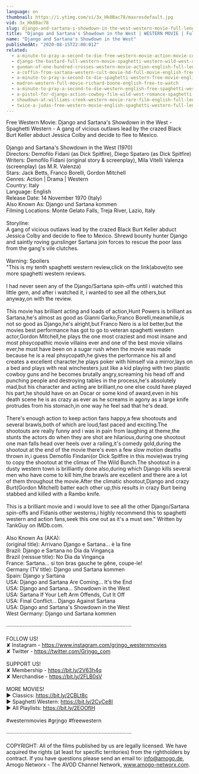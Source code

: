 ```yaml
---
language: en
thumbnail: https://i.ytimg.com/vi/3x_Hk0Bac78/maxresdefault.jpg
vid: 3x_Hk0Bac78
slug: django-and-sartana-s-showdown-in-the-west-western-movie-full-length-movie-free-film
title: "Django and Sartana's Showdown in the West | WESTERN MOVIE | Full Length Movie | Free Film"
name: "Django and Sartana's Showdown in the West"
publishedAt: "2020-08-15T22:00:01Z"
related:
  - a-minute-to-pray-a-second-to-die-free-western-movie-action-movie-cowboys-full-movies
  - django-the-bastard-full-western-movie-spaghetti-western-wild-west-action
  - gunman-of-one-hundred-crosses-western-movie-action-english-full-length
  - a-coffin-from-sartana-western-cult-movie-hd-full-movie-english-free-cowboy-film
  - a-minute-to-pray-a-second-to-die-spaghetti-western-free-movie-english
  - madron-western-full-movie-richard-boone-english-free-to-watch
  - a-minute-to-pray-a-second-to-die-western-english-free-spaghetti-western
  - a-pistol-for-django-action-cowboy-film-wild-west-romance-spaghetti-movie-full-length
  - showdown-at-williams-creek-western-movie-rare-film-english-full-length-free-youtube-movies
  - twice-a-judas-free-western-movie-english-spaghetti-western-full-length
---
```


Free Western Movie: Django and Sartana's Showdown in the West - Spaghetti Western - A gang of vicious outlaws lead by the crazed Black Burt Keller abduct Jessica Colby and decide to flee to Mexico.<br />
<br />
Django and Sartana's Showdown in the West (1970)<br />
Directors: Demofilo Fidani (as Dick Spitfire), Diego Spataro (as Dick Spitfire)<br />
Writers: Demofilo Fidani (original story & screenplay), Mila Vitelli Valenza (screenplay) (as M.R. Valenza)<br />
Stars: Jack Betts, Franco Borelli, Gordon Mitchell <br />
Genres: Action | Drama | Western<br />
Country: Italy<br />
Language: English<br />
Release Date: 14 November 1970 (Italy)<br />
Also Known As: Django und Sartana kommen <br />
Filming Locations: Monte Gelato Falls, Treja River, Lazio, Italy <br />
<br />
Storyline:<br />
A gang of vicious outlaws lead by the crazed Black Burt Keller abduct Jessica Colby and decide to flee to Mexico. Shrewd bounty hunter Django and saintly roving gunslinger Sartana join forces to rescue the poor lass from the gang's vile clutches. <br />
<br />
Warning: Spoilers<br />
"This is my tenth spaghetti western review,click on the link(above)to see more spaghetti western reviews.<br />
<br />
I had never seen any of the Django/Sartana spin-offs until i watched this little gem, and after i watched it, i wanted to see all the others,but anyway,on with the review.<br />
<br />
This movie has brilliant acting and loads of action,Hunt Powers is brilliant as Sartana,he's almost as good as Gianni Garko,Franco Borelli,meanwhile,is not so good as Django,he's alright,but Franco Nero is a lot better,but the movies best performance has got to go to veteran spaghetti western actor,Gordon Mitchell,he plays the one most craziest and most insane and most phsycopathic movie villains ever and one of the best movie villains ever,he must have been on a sugar rush when the movie was made because he is a real phsycopath,he gives the performance his all and creates a excellent character,he plays poker with himself via a mirror,lays on a bed and plays with real winchesters just like a kid playing with two plastic cowboy guns and he becomes brutally angry,screaming his head off and punching people and destroying tables in the process,he's absolutely mad,but his character and acting are brilliant,no one else could have played his part,he should have on an Oscar or some kind of award,even in his death scene he is as crazy as ever as he screams in agony as a large knife protrudes from his stomach,in one way he feel sad that he's dead.<br />
<br />
There's enough action to keep action fans happy,a few shootouts and several brawls,both of which are loud,fast paced and exciting.The shootouts are really funny and i was in pain from laughing at theme,the stunts the actors do when they are shot are hilarious,during one shootout one man falls head over heels over a railing,it's comedy gold,during the shootout at the end of the movie there's even a few slow motion deaths thrown in,i guess Demofilo Findani(or Dick Spitfire in this movie)was trying to copy the shootout at the climax of The Wild Bunch.The shootout in a dusty western town is brilliantly done also,during which Django kills several men who have come to kill him,the brawls are excellent and there are a lot of them throughout the movie.After the climatic shootout,Django and crazy Burt(Gordon Mitchell) batter each other up,this results in crazy Burt being stabbed and killed with a Rambo knife.<br />
<br />
This is a brilliant movie and i would love to see all the other Django/Sartana spin-offs and Fidanis other westerns,i highly recommend this to spaghetti western and action fans,seek this one out as it's a must see." Written by TankGuy on IMDb.com.<br />
<br />
Also Known As (AKA):<br />
(original title): Arrivano Django e Sartana... è la fine<br />
Brazil: Django e Sartana no Dia da Vingança<br />
Brazil (reissue title): No Dia da Vingança<br />
France: Sartana... si ton bras gauche te gêne, coupe-le!<br />
Germany (TV title): Django und Sartana kommen<br />
Spain: Django y Sartana<br />
USA: Django and Sartana Are Coming... It's the End<br />
USA: Django and Sartana... Showdown in the West<br />
USA: Sartana If Your Left Arm Offends, Cut It Off<br />
USA: Final Conflict... Django Against Sartana<br />
USA: Django and Sartana's Showdown in the West<br />
West Germany: Django und Sartana kommen<br />
<br />
····················································································<br />
<br />
FOLLOW US!<br />
✘ Instagram - https://www.instagram.com/grjngo_westernmovies<br />
✘ Twitter - https://twitter.com/Grjngo_com<br />
<br />
SUPPORT US!<br />
✘ Membership - https://bit.ly/2V63h4q<br />
✘ Merchandise - https://bit.ly/2FLB0sV<br />
<br />
MORE MOVIES! <br />
► Classics: https://bit.ly/2CBLt8c <br />
► Spaghetti Western: https://bit.ly/2CyCe8I <br />
► All Playlists: https://bit.ly/2EOOfIH <br />
<br />
#westernmovies #grjngo #freewestern<br />
<br />
····················································································<br />
<br />
COPYRIGHT: All of the films published by us are legally licensed. We have acquired the rights (at least for specific territories) from the rightholders by contract. If you have questions please send an email to: info@amogo.de, Amogo Networx - The AVOD Channel Network, www.amogo-networx.com.